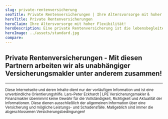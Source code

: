 ```yaml
---
slug: private-rentenversicherung
seoTitle: Private Rentenversicherungen | Ihre Altersvorsorge mit hoher Flexibilität!
heroTitle: Private Rentenversicherungen
heroClaim: Ihre Altersvorsorge mit hoher Flexibilität!
heroDescription: Eine private Rentenversicherung ist die lebensbegleitende Lösung dank hoher Flexibilität in der Anspar- und Rentenphase. Neben flexible Beitragszahlungen, Beleihungen, Entnahmen erwarten Sie ebenso flexible Renten und / oder Kapitalabfindungen. Als Produkte stehen Ihnen neben klassischen Tarifen vor allem eine große Auswahl interessanter fondsgebundener Rentenversicherungen zur Verfügung.
heroImage: ../assets/standard.jpg
compare: 
---
```


<AwardBox />
<ProvenExpert />
<ContactAndCompareBox />

## Private Rentenversicherungen - Mit diesen Partnern arbeiten wir als unabhängiger Versicherungsmakler unter anderem zusammen!
<InsurancesBox title='Lebensversicherungsgesellschaften'/>

---

<small>Diese Internetseite und deren Inhalte dient nur der vorläufigen Information und ist eine unverbindliche Orientierungshilfe. Lars-Peter Eckhardt | LPE Versicherungsmakler & Finanzmakler übernimmt keine Gewähr für die Vollständigkeit, Richtigkeit und Aktualität der Informationen. Diese dienen ausschließlich der allgemeinen Information über eine Versicherung und mögliche Leistungs- und Schadensfälle. Maßgeblich sind immer die abgeschlossenen Versicherungsbedingungen!</small>